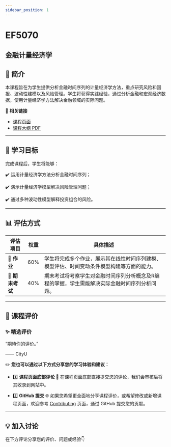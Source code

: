 ```yaml
---
sidebar_position: 1
---
```


# EF5070
## 金融计量经济学

## **📘 简介**
本课程旨在为学生提供分析金融时间序列的计量经济学方法，重点研究风险和回报、波动性建模以及风险管理。学生将获得实践经验，通过分析金融和宏观经济数据，使用计量经济学方法解决金融领域的实际问题。

🔗 **相关链接**
- [课程页面](https://www.cityu.edu.hk/catalogue/pg/202425/course/EF5070.htm)
- [课程大纲 PDF](https://www.cityu.edu.hk/catalogue/pg/202425/course/EF5070.pdf)

---

## **🎯 学习目标**

完成课程后，学生将能够：

✔️ 运用计量经济学方法分析金融时间序列；

✔️ 演示计量经济学模型解决风险管理问题；

✔️ 通过多种波动性模型解释投资组合的风险。

---

## **📊 评估方式**

| **评估项目**          | **权重** | **具体描述**                                                                                       |
|----------------------|---------|---------------------------------------------------------------------------------------------------|
| **📄 作业**           | 60%     | 学生将完成多个作业，展示其在线性时间序列建模、模型评估、时间变动条件模型构建等方面的能力。      |
| **📝 期末考试**       | 40%     | 期末考试将考察学生对金融时间序列分析概念及R编程的掌握，学生需能解决实际金融时间序列分析问题。 |

---

## **💬 课程评价**

### ✨ **精选评价**
<div className={commentStyles.commentBox}>
    <p className={commentStyles.commentText}>
        “期待你的评价。”
    </p>
    <p className={commentStyles.commentAuthor}>—— CityU</p>
</div>

✏️ **您也可以通过以下方式分享您的学习体验和建议：**

- 1️⃣ **课程页面底部评论**
💬 在课程页面底部直接提交您的评论，我们会审核后将其收录到网站中。

- 2️⃣ **GitHub 提交**
🌐 如果您希望更全面地分享课程评价，或希望修改或新增课程页面，欢迎参考 [Contributing](https://penjc.github.io/CityU/contributing) 页面，通过 GitHub 提交您的贡献。



---

## **💡 加入讨论**

在下方评论分享您的评价、问题或经验👇
<Utterances />
